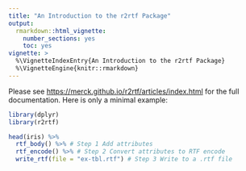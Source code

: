 ```yaml
---
title: "An Introduction to the r2rtf Package"
output:
  rmarkdown::html_vignette:
    number_sections: yes
    toc: yes
vignette: >
  %\VignetteIndexEntry{An Introduction to the r2rtf Package}
  %\VignetteEngine{knitr::rmarkdown}
---
```


Please see <https://merck.github.io/r2rtf/articles/index.html> for the full documentation. Here is only a minimal example:

```r
library(dplyr)
library(r2rtf)

head(iris) %>%
  rtf_body() %>% # Step 1 Add attributes
  rtf_encode() %>% # Step 2 Convert attributes to RTF encode
  write_rtf(file = "ex-tbl.rtf") # Step 3 Write to a .rtf file
```
